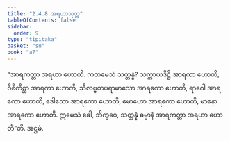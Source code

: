 ```yaml
---
title: "2.4.8 အရဟာသုတ္တ"
tableOfContents: false
sidebar:
  order: 9
type: "tipitaka"
basket: "su"
book: "a7"
---
```



<DynamicBreadcrumb />

<Division number="92" book="a7">

<Paragraph number="646" book="a7">
“အာရကတ္တာ အရဟာ ဟောတိ. ကတမေသံ သတ္တန္နံ? သက္ကာယဒိဋ္ဌိ အာရကာ ဟောတိ, ဝိစိကိစ္ဆာ အာရကာ ဟောတိ, သီလဗ္ဗတပရာမာသော အာရကော ဟောတိ, ရာဂေါ အာရကော ဟောတိ, ဒေါသော အာရကော ဟောတိ, မောဟော အာရကော ဟောတိ, မာနော အာရကော ဟောတိ. ဣမေသံ ခေါ, ဘိက္ခဝေ, သတ္တန္နံ ဓမ္မာနံ အာရကတ္တာ အရဟာ ဟောတီ”တိ.

</Paragraph>
</Division>

<Paragraph number="647" type="center" book="a7">
အဋ္ဌမံ.
</Paragraph>